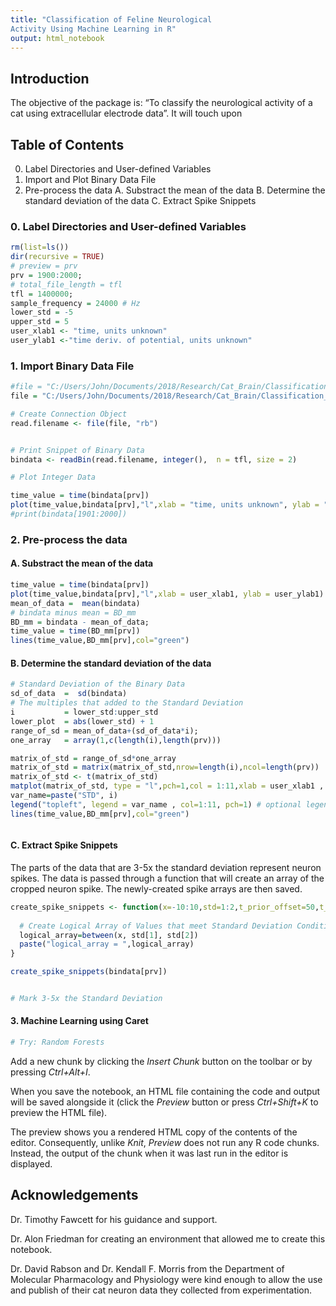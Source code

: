 ```yaml
---
title: "Classification of Feline Neurological
Activity Using Machine Learning in R"
output: html_notebook
---
```


## Introduction

The objective of the package is: "To classify the neurological activity of a cat using extracellular electrode data".
It will touch upon 


## Table of Contents
0.  Label Directories and User-defined Variables
1.  Import and Plot Binary Data File
2.  Pre-process the data
    A. Substract the mean of the data
    B. Determine the standard deviation of the data
    C. Extract Spike Snippets

### 0.  Label Directories and User-defined Variables
```r
rm(list=ls())
dir(recursive = TRUE)
# preview = prv
prv = 1900:2000;
# total_file_length = tfl
tfl = 1400000;
sample_frequency = 24000 # Hz
lower_std = -5
upper_std = 5
user_xlab1 <- "time, units unknown"
user_ylab1 <-"time deriv. of potential, units unknown"
```

### 1. Import Binary Data File

```r


#file = "C:/Users/John/Documents/2018/Research/Cat_Brain/Classification_Script/Data/Binary_Test.txt";
file = "C:/Users/John/Documents/2018/Research/Cat_Brain/Classification_Script/Data/Cat_Data.bin";

# Create Connection Object
read.filename <- file(file, "rb")


# Print Snippet of Binary Data
bindata <- readBin(read.filename, integer(),  n = tfl, size = 2)

# Plot Integer Data

time_value = time(bindata[prv])
plot(time_value,bindata[prv],"l",xlab = "time, units unknown", ylab = "time deriv. of potential, units unknown")
#print(bindata[1901:2000])

```
### 2.  Pre-process the data
#### A. Substract the mean of the data
```r
time_value = time(bindata[prv])
plot(time_value,bindata[prv],"l",xlab = user_xlab1, ylab = user_ylab1)
mean_of_data =  mean(bindata)
# bindata minus mean = BD_mm
BD_mm = bindata - mean_of_data;
time_value = time(BD_mm[prv])
lines(time_value,BD_mm[prv],col="green")

```
#### B. Determine the standard deviation of the data
```r
# Standard Deviation of the Binary Data
sd_of_data  =  sd(bindata)
# The multiples that added to the Standard Deviation
i           = lower_std:upper_std
lower_plot  = abs(lower_std) + 1
range_of_sd = mean_of_data+(sd_of_data*i);
one_array   = array(1,c(length(i),length(prv)))

matrix_of_std = range_of_sd*one_array
matrix_of_std = matrix(matrix_of_std,nrow=length(i),ncol=length(prv))
matrix_of_std <- t(matrix_of_std)
matplot(matrix_of_std, type = "l",pch=1,col = 1:11,xlab = user_xlab1 , ylab = user_ylab1) #plot
var_name=paste("STD", i)
legend("topleft", legend = var_name , col=1:11, pch=1) # optional legend
lines(time_value,BD_mm[prv],col="green")



```
#### C. Extract Spike Snippets
The parts of the data that are 3-5x the standard deviation represent neuron spikes. The data is passed through a function that will create an array of the cropped neuron spike. The newly-created spike arrays are then saved.
```r
create_spike_snippets <- function(x=-10:10,std=1:2,t_prior_offset=50,t_post_offset=140) {
  
  # Create Logical Array of Values that meet Standard Deviation Condition
  logical_array=between(x, std[1], std[2])
  paste("logical_array = ",logical_array)
}

create_spike_snippets(bindata[prv])


# Mark 3-5x the Standard Deviation


```

####  3. Machine Learning using Caret
```r
# Try: Random Forests

```


Add a new chunk by clicking the *Insert Chunk* button on the toolbar or by pressing *Ctrl+Alt+I*.

When you save the notebook, an HTML file containing the code and output will be saved alongside it (click the *Preview* button or press *Ctrl+Shift+K* to preview the HTML file).

The preview shows you a rendered HTML copy of the contents of the editor. Consequently, unlike *Knit*, *Preview* does not run any R code chunks. Instead, the output of the chunk when it was last run in the editor is displayed.


## Acknowledgements

Dr. Timothy Fawcett for his guidance and support.

Dr. Alon Friedman for creating an environment that allowed me to create this notebook.

Dr. David Rabson and Dr. Kendall F. Morris from the Department of Molecular Pharmacology and Physiology were kind enough to allow the use and publish of their cat neuron data they collected from experimentation.